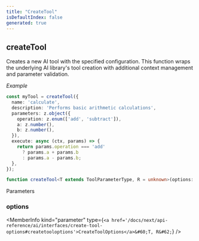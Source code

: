 ```yaml
---
title: "CreateTool"
isDefaultIndex: false
generated: true
---
```



<!-- This file was generated from the CommandKit source. Do not modify. Instead, re-run the "docgen" script -->


## createTool

<GenerationInfo sourceFile="packages/ai/src/tools/common/index.ts" sourceLine="90" packageName="@commandkit/ai" />

Creates a new AI tool with the specified configuration.
This function wraps the underlying AI library's tool creation with additional
context management and parameter validation.



*Example*

```typescript
const myTool = createTool({
  name: 'calculate',
  description: 'Performs basic arithmetic calculations',
  parameters: z.object({
    operation: z.enum(['add', 'subtract']),
    a: z.number(),
    b: z.number(),
  }),
  execute: async (ctx, params) => {
    return params.operation === 'add'
      ? params.a + params.b
      : params.a - params.b;
  },
});
```

```ts title="Signature"
function createTool<T extends ToolParameterType, R = unknown>(options: CreateToolOptions<T, R>): void
```
Parameters

### options

<MemberInfo kind="parameter" type={`<a href='/docs/next/api-reference/ai/interfaces/create-tool-options#createtooloptions'>CreateToolOptions</a>&#60;T, R&#62;`} />

